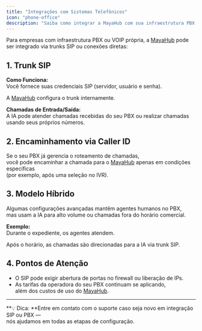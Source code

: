 ```yaml
---
title: "Integrações com Sistemas Telefônicos"
icon: "phone-office"
description: "Saiba como integrar a MayaHub com sua infraestrutura PBX ou VOIP existente através de trunks SIP"
---
```


Para empresas com infraestrutura PBX ou VOIP própria, a [MayaHub](http://mayahub.online) pode ser integrado via trunks SIP ou conexões diretas:

## **1. Trunk SIP**

**Como Funciona:**\
Você fornece suas credenciais SIP (servidor, usuário e senha).

A [MayaHub](http://mayahub.online) configura o trunk internamente.

**Chamadas de Entrada/Saída:**\
A IA pode atender chamadas recebidas do seu PBX ou realizar chamadas usando seus próprios números.

## **2. Encaminhamento via Caller ID**

Se o seu PBX já gerencia o roteamento de chamadas,\
você pode encaminhar a chamada para o [MayaHub](http://mayahub.online) apenas em condições específicas\
(por exemplo, após uma seleção no IVR).

## **3. Modelo Híbrido**

Algumas configurações avançadas mantêm agentes humanos no PBX,\
mas usam a IA para alto volume ou chamadas fora do horário comercial.

**Exemplo:**\
Durante o expediente, os agentes atendem.

Após o horário, as chamadas são direcionadas para a IA via trunk SIP.

## **4. Pontos de Atenção**

- O SIP pode exigir abertura de portas no firewall ou liberação de IPs.
- As tarifas da operadora do seu PBX continuam se aplicando,\
  além dos custos de uso do [MayaHub](http://mayahub.online).

---

**💡 Dica: **Entre em contato com o suporte caso seja novo em integração SIP ou PBX —\
nós ajudamos em todas as etapas de configuração.